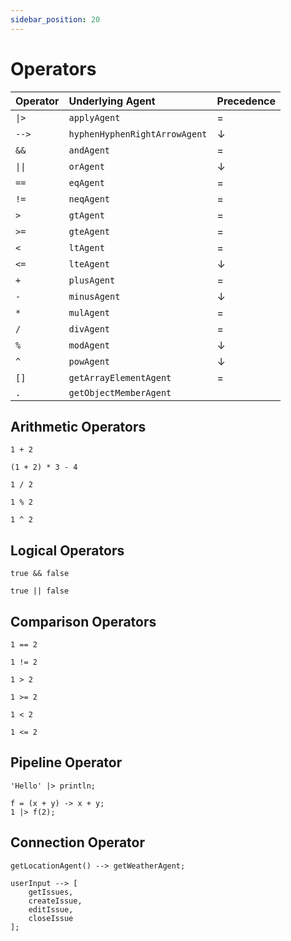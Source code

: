 ```yaml
---
sidebar_position: 20
---
```


# Operators

| Operator | Underlying Agent              | Precedence |
| :------- | :---------------------------- | :--------- |
| `\|>`    | `applyAgent`                  | =          |
| `-->`    | `hyphenHyphenRightArrowAgent` | ↓          |
| `&&`     | `andAgent`                    | =          |
| `\|\|`   | `orAgent`                     | ↓          |
| `==`     | `eqAgent`                     | =          |
| `!=`     | `neqAgent`                    | =          |
| `>`      | `gtAgent`                     | =          |
| `>=`     | `gteAgent`                    | =          |
| `<`      | `ltAgent`                     | =          |
| `<=`     | `lteAgent`                    | ↓          |
| `+`      | `plusAgent`                   | =          |
| `-`      | `minusAgent`                  | ↓          |
| `*`      | `mulAgent`                    | =          |
| `/`      | `divAgent`                    | =          |
| `%`      | `modAgent`                    | ↓          |
| `^`      | `powAgent`                    | ↓          |
| `[]`     | `getArrayElementAgent`        | =          |
| `.`      | `getObjectMemberAgent`        |            |

## Arithmetic Operators

```
1 + 2
```

```
(1 + 2) * 3 - 4
```

```
1 / 2
```

```
1 % 2
```

```
1 ^ 2
```

## Logical Operators

```
true && false
```

```
true || false
```

## Comparison Operators

```
1 == 2
```

```
1 != 2
```

```
1 > 2
```

```
1 >= 2
```

```
1 < 2
```

```
1 <= 2
```

## Pipeline Operator

```
'Hello' |> println;
```

```
f = (x + y) -> x + y;
1 |> f(2);
```

## Connection Operator

```
getLocationAgent() --> getWeatherAgent;
```

```
userInput --> [
    getIssues, 
    createIssue, 
    editIssue, 
    closeIssue
];
```    